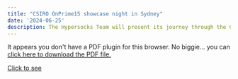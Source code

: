 ```yaml
---
title: "CSIRO OnPrime15 showcase night in Sydney"
date: '2024-06-25'
description: The Hypersocks Team will present its journey through the CSIRO ON Prime Program.
---
```



```{=html}
<object data="On_Prime_15_Program.pdf" type="application/pdf" width="100%" height="100%" style="min-height:100vh;">
    <p>It appears you don't have a PDF plugin for this browser.
    No biggie... you can <a href="On_Prime_15_Program.pdf">click here to
    download the PDF file.</a></p>
</object>
```

::: {.content-visible when-format="html"}
[Click to see](On_Prime_15_Program.pdf)
:::
